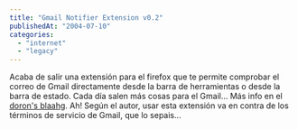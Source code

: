 ```yaml
---
title: "Gmail Notifier Extension v0.2"
publishedAt: "2004-07-10"
categories: 
  - "internet"
  - "legacy"
---
```


Acaba de salir una extensión para el firefox que te permite comprobar el correo de Gmail directamente desde la barra de herramientas o desde la barra de estado. Cada día salen más cosas para el Gmail... Más info en el [doron's blaahg](http://weblogs.mozillazine.org/doron/archives/005936.html). Ah! Según el autor, usar esta extensión va en contra de los términos de servicio de Gmail, que lo sepais...
